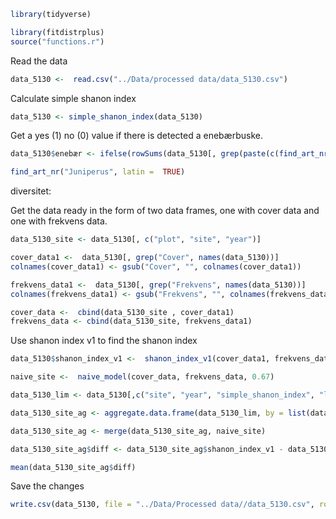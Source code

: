 
```r
library(tidyverse)

library(fitdistrplus)
source("functions.r")
```

Read the data

```r
data_5130 <-  read.csv("../Data/processed data/data_5130.csv")

```

Calculate simple shanon index
```r
data_5130 <- simple_shanon_index(data_5130)
```


Get a yes (1) no (0) value if there is detected a enebærbuske.
```r
data_5130$enebær <- ifelse(rowSums(data_5130[, grep(paste(c(find_art_nr("Juniperus", latin =  TRUE)[,1]), collapse="|"), names(data_5130))]) > 0,1,0)
```


```r
find_art_nr("Juniperus", latin =  TRUE)
```

diversitet:



Get the data ready in the form of two data frames, one with cover data and one with frekvens data.
```r
data_5130_site <- data_5130[, c("plot", "site", "year")]

cover_data1 <-  data_5130[, grep("Cover", names(data_5130))]
colnames(cover_data1) <- gsub("Cover", "", colnames(cover_data1))

frekvens_data1 <-  data_5130[, grep("Frekvens", names(data_5130))]
colnames(frekvens_data1) <- gsub("Frekvens", "", colnames(frekvens_data1))
```


```r
cover_data <-  cbind(data_5130_site , cover_data1)
frekvens_data <- cbind(data_5130_site, frekvens_data1)
```


Use shanon index v1 to find the shanon index
```r
data_5130$shanon_index_v1 <-  shanon_index_v1(cover_data1, frekvens_data1)
```



```r
naive_site <-  naive_model(cover_data, frekvens_data, 0.67)

data_5130_lim <- data_5130[,c("site", "year", "simple_shanon_index", "longtitude_mean_site", "latitude_mean_site", "shanon_index_v1")]

data_5130_site_ag <- aggregate.data.frame(data_5130_lim, by = list(data_5130$site), FUN = mean)

data_5130_site_ag <- merge(data_5130_site_ag, naive_site)

data_5130_site_ag$diff <- data_5130_site_ag$shanon_index_v1 - data_5130_site_ag$`Shannon index`

mean(data_5130_site_ag$diff)
```



Save the changes

```r
write.csv(data_5130, file = "../Data/Processed data//data_5130.csv", row.names=FALSE)
```


